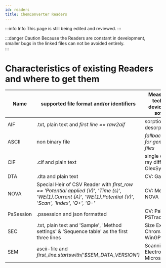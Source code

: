 ```yaml
---
id: readers
title: ChemConverter Readers
---
```


:::info Info
This page is still being edited and reviewed.
:::

:::danger Caution
Because the Readers are constant in development, smaller bugs in the linked files can not be avoided entirely.  
:::

# Characteristics of existing Readers and where to get them

| Name      | supported file format and/or identifiers                                                                                                                    | Measurement technique: device and/or software | Link to download                                                                                                |
| --------- | ----------------------------------------------------------------------------------------------------------------------------------------------------------- | --------------------------------------------- | --------------------------------------------------------------------------------------------------------------- |
| AIF       | .txt, plain text and _first line == raw2aif_                                                                                                                | sorption-desorption                           | [Link JK](https://github.com/jochenklar/chemotion-converter-app/blob/master/converter_app/readers/aif.py)       |
| ASCII     | non binary file                                                                                                                                             | _fallback Reader for generic ascii files_     | [Link JK](https://github.com/jochenklar/chemotion-converter-app/blob/master/converter_app/readers/ascii.py)     |
| CIF       | .cif and plain text                                                                                                                                         | single crystal X-ray diffraction: OlexSys     | [Link JK](https://github.com/jochenklar/chemotion-converter-app/blob/master/converter_app/readers/cif.py)       |
| DTA       | .dta and plain text                                                                                                                                         | CV: Gamry                                     | [Link JK](https://github.com/jochenklar/chemotion-converter-app/blob/master/converter_app/readers/dta.py)       |
| NOVA      | Special Heir of CSV Reader with _first_row == 'Potential applied (V)', 'Time (s)', 'WE(1).Current (A)', 'WE(1).Potential (V)', 'Scan', 'Index', 'Q+', 'Q-'_ | CV: Metrohm NOVA                              | [Link JK](https://github.com/jochenklar/chemotion-converter-app/blob/master/converter_app/readers/nova.py)      |
| PsSession | .pssession and json formatted                                                                                                                               | CV: PalmSens PSTrace                          | [Link JK](https://github.com/jochenklar/chemotion-converter-app/blob/master/converter_app/readers/pssession.py) |
| SEC       | .txt, plain text and 'Sample', 'Method settings' & 'Sequence table' as the first three lines                                                                | Size Exclusion Chromatography: WinGPC         | [Link JK](https://github.com/jochenklar/chemotion-converter-app/blob/master/converter_app/readers/sec.py)       |
| SEM       | ascii-file and _first_line.startswith('$SEM_DATA_VERSION')_                                                                                                 | Scanning Electron Microscopy                  | [Link JK](https://github.com/jochenklar/chemotion-converter-app/blob/master/converter_app/readers/sem.py)       |
